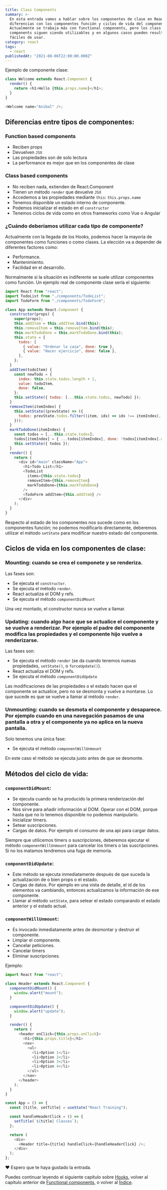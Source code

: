 ```yaml
---
title: Class Components
summary: >-
  En esta entrada vamos a hablar sobre los componentes de clase en React,
  diferencias con los componentes función y ciclos de vida del componente.
  Actualmente se trabaja más con functional components, pero los class
  components siguen siendo utilizables y en algunos casos pueden resultar más
  fáciles de usar.
category: react
tags:
  - react
publishedAt: "2021-08-06T22:00:00.000Z"
---
```



<ArticleData />

Ejemplo de componente clase:

```javascript
class Welcome extends React.Component {
  render() {
    return <h1>Hello {this.props.name}</h1>;
  }
}

<Welcome name="Anibal" />;
```

## Diferencias entre tipos de componentes:

### Function based components

- Reciben props
- Devuelven `JSX`
- Las propiedades son de solo lectura
- La performance es mejor que en los componentes de clase

### Class based components

- No reciben nada, extienden de React.Component
- Tienen un método `render` que devuelve `JSX`
- Accedemos a las propiedades mediante `this`: `this.props.name`
- Tenemos disponible un estado interno de componente.
- Podemos inicializar el estado en el `constructor`
- Tenemos ciclos de vida como en otros frameworks como Vue o Angular

### ¿Cuándo deberíamos utilizar cada tipo de componente?

Actualmente con la llegada de los Hooks, podemos hacer la mayoría de componentes como funciones o como clases. La elección va a depender de diferentes factores como:

- Performance.
- Mantenimiento.
- Facilidad en el desarrollo.

Normalmente si la situación es indiferente se suele utilizar componentes como función. Un ejemplo real de componente clase sería el siguiente:

```javascript
import React from "react";
import TodoList from "./components/TodoList";
import TodoForm from "./components/TodoForm";

class App extends React.Component {
  constructor(props) {
    super(props);
    this.addItem = this.addItem.bind(this);
    this.removeItem = this.removeItem.bind(this);
    this.markTodoDone = this.markTodoDone.bind(this);
    this.state = {
      todos: [
        { value: "Ordenar la casa", done: true },
        { value: "Hacer ejercicio", done: false },
      ],
    };
  }
  addItem(todoItem) {
    const newTodo = {
      index: this.state.todos.length + 1,
      value: todoItem,
      done: false,
    };
    this.setState({ todos: [...this.state.todos, newTodo] });
  }
  removeItem(itemIndex) {
    this.setState((prevState) => ({
      todos: prevState.todos.filter((item, idx) => idx !== itemIndex),
    }));
  }
  markTodoDone(itemIndex) {
    const todos = [...this.state.todos];
    todos[itemIndex] = { ...todos[itemIndex], done: !todos[itemIndex].done };
    this.setState({ todos });
  }
  render() {
    return (
      <div id="main" className="App">
        <h1>Todo List</h1>
        <TodoList
          items={this.state.todos}
          removeItem={this.removeItem}
          markTodoDone={this.markTodoDone}
        />
        <TodoForm addItem={this.addItem} />
      </div>
    );
  }
}
```

Respecto al estado de los componentes nos sucede como en los componentes función; no podemos modificarlo directamente, deberemos utilizar el método `setState` para modificar nuestro estado del componente.

## Ciclos de vida en los componentes de clase:

### Mounting: cuando se crea el componete y se renderiza.

Las fases son:

- Se ejecuta el `constructor`.
- Se ejecuta el método `render`.
- React actualiza el DOM y refs.
- Se ejecuta el método `componentDidMount`

Una vez montado, el constructor nunca se vuelve a llamar.

### Updating: cuando algo hace que se actualice el componente y se vuelve a renderizar. Por ejemplo el padre del componente modifica las propiedades y el componente hijo vuelve a renderizarse.

Las fases son:

- Se ejecuta el método `render` (se da cuando tenemos nuevas propiedades, `setState()`, o `forceUpdate()`).
- React actualiza el DOM y refs.
- Se ejecuta el método `componentDidUpdate`

Las modificaciones de las propiedades o el estado hacen que el componente se actualice, pero no se desmonta y vuelve a montarse. Lo que sucede es que se vuelve a llamar al método `render`.

### Unmounting: cuando se desmota el componente y desaparece. Por ejemplo cuando en una navegación pasamos de una pantalla a otra y el componente ya no aplica en la nueva pantalla.

Solo tenemos una única fase:

- Se ejecuta el método `componentWillUnmount`

En este caso el método se ejecuta justo antes de que se desmonte.

## Métodos del ciclo de vida:

### `componentDidMount`:

- Se ejecuta cuando se ha producido la primera renderización del componente.
- Nos sirve para añadir información al DOM. Operar con el DOM, porque hasta que no lo tenemos disponible no podemos manipularlo.
- Inicializar timers.
- Setear suscripciones.
- Cargas de datos. Por ejemplo el consumo de una api para cargar datos.

Siempre que utilicemos timers o suscripciones, deberemos ejecutar el método `componentWillUnmount` para cancelar los timers o las suscripciones. Si no los matamos tendremos una fuga de memoria.

### `componentDidUpdate`:

- Este método se ejecuta inmediatamente después de que suceda la actualización de o bien props o el estado.
- Cargas de datos. Por ejemplo en una vista de detalle, el id de los elementos va cambiando, entonces actualizamos la información de ese componente.
- Llamar al método `setState`, para setear el estado comparando el estado anterior y el estado actual.

### `componentWillUnmount`:

- Es invocado inmediatamente antes de desmontar y destruir el componente.
- Limpiar el componente.
- Cancelar peticiones.
- Cancelar timers
- Eliminar suscripciones.

Ejemplo:

```javascript
import React from "react";

class Header extends React.Component {
  componentDidMount() {
    window.alert("mount");
  }

  componentDidUpdate() {
    window.alert("update");
  }

  render() {
    return (
      <header onClick={this.props.onClick}>
        <h1>{this.props.title}</h1>
        <nav>
          <ul>
            <li>Option 1</li>
            <li>Option 2</li>
            <li>Option 3</li>
            <li>Option 4</li>
          </ul>
        </nav>
      </header>
    );
  }
}
```

```javascript
const App = () => {
  const [title, setTitle] = useState("React Training");

  const handleHeaderClick = () => {
    setTitle(`${title} Classes`);
  };

  return (
    <div>
      <Header title={title} handleClick={handleHeaderClick} />;
    </div>
  );
};
```

❤️ Espero que te haya gustado la entrada.

Puedes continuar leyendo el siguiente capítulo sobre [Hooks](/blog/react/hooks), volver al capítulo anterior de [Functional components](/blog/react/functional-components), o volver al [Índice](/blog/react/indice).
